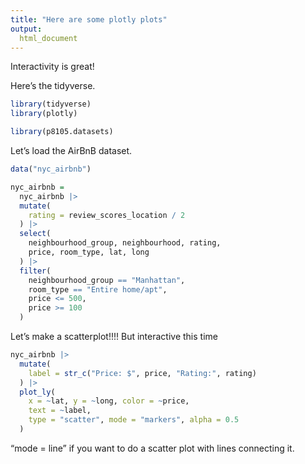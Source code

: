 ```yaml
---
title: "Here are some plotly plots"
output: 
  html_document
---
```


Interactivity is great!

Here's the tidyverse.
```r
library(tidyverse)
library(plotly)

library(p8105.datasets)
```

Let's load the AirBnB dataset.

```r
data("nyc_airbnb")

nyc_airbnb =
  nyc_airbnb |> 
  mutate(
    rating = review_scores_location / 2
  ) |> 
  select(
    neighbourhood_group, neighbourhood, rating,
    price, room_type, lat, long
  ) |> 
  filter(
    neighbourhood_group == "Manhattan",
    room_type == "Entire home/apt",
    price <= 500,
    price >= 100
  )
```


Let's make a scatterplot!!!! But interactive this time

```r
nyc_airbnb |> 
  mutate(
    label = str_c("Price: $", price, "Rating:", rating)
  ) |> 
  plot_ly(
    x = ~lat, y = ~long, color = ~price,
    text = ~label,
    type = "scatter", mode = "markers", alpha = 0.5
  )
```
"mode = line" if you want to do a scatter plot with lines connecting it. 






